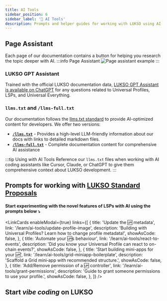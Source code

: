 ```yaml
---
title: AI Tools
sidebar_position: 6
sidebar_label: '🦾 AI Tools'
description: Prompts and helper guides for working with LUKSO using AI‑powered IDE tools.
---
```



## Page Assistant

Each page of our documentation contains a button for helping you research the topic deeper with AI.
:::info Page Assistant
![Page assistant example](../../static/img/learn/page_assistant.png)
:::



### LUKSO GPT Assistant

Trained with the official LUKSO documentation data, [LUKSO GPT Assistant is available on ChatGPT](https://chatgpt.com/g/g-681a44ae29108191b12d97296ab25912-lukso-assistant) for any questions related to Universal Profiles, LSPs, and Universal Everything.

### `llms.txt` and `/llms-full.txt`

Our documentation follows the [llms.txt standard](https://llmstxt.org/) to provide AI-optimized content for developers. We offer two versions:

- **[`/llms.txt`](https://docs.lukso.tech/llms.txt)** - Provides a high-level LLM-friendly information about our docs with links to detailed markdown files.
- **[`/llms-full.txt`](https://docs.lukso.tech/llms-full.txt)** - Complete documentation content for comprehensive AI assistance

:::tip Using with AI Tools
Reference our `llms.txt` files when working with AI coding assistants like Cursor, Claude, or ChatGPT to give them comprehensive context about LUKSO development.
:::

## Prompts for working with [**LUKSO Standard Proposals**](/standards/introduction/)

#### Start experimenting with the novel features of LSPs with AI using the prompts below ⤵️

<LinkCards
  enableModal={true}
  links={[
    {
      title: 'Update the 🆙 metadata',
      link: '/learn/ai-tools/update-profile-image',
      description:
        'Building with Universal Profiles? Learn how to change profile metadata!',
      showAsCode: false,
    },
    {
      title: 'Automate your 🆙s behaviour',
      link: '/learn/ai-tools/react-to-events',
      description:
        'Did you know your Universal Profile can react to on-chain events?',
      showAsCode: false,
    },
    {
      title: 'Start building mini-apps for your 🆙',
      link: '/learn/ai-tools/grid-miniapp-boilerplate',
      description: 'Scaffold a Grid mini‑app with recommended structure.',
      showAsCode: false,
    },
    {
      title: 'Add/Remove permission of a 🆙 controller',
      link: '/learn/ai-tools/grant-permissions',
      description: 'Guide to grant someone permissions to use your profile.',
      showAsCode: false,
    },
  ]}
/>

## Start **_vibe coding_** on LUKSO

